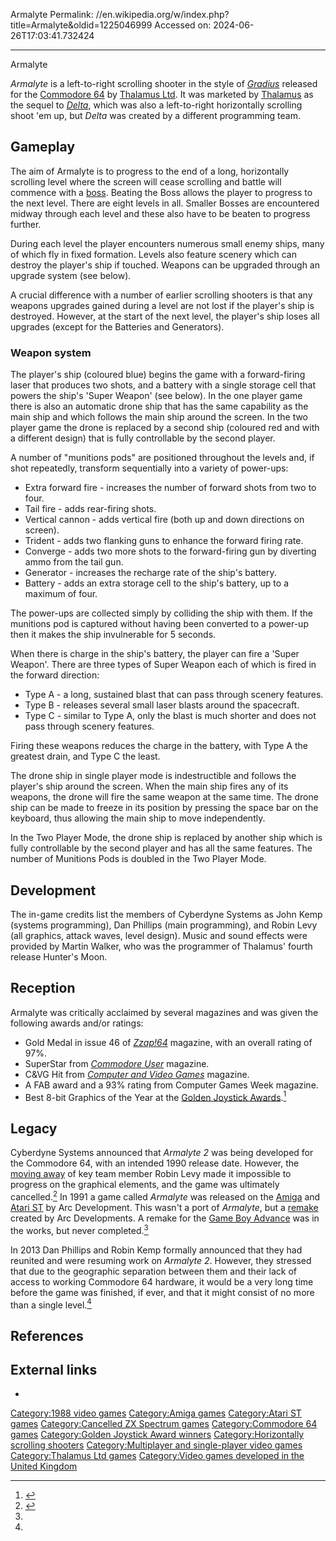 Armalyte
Permalink: //en.wikipedia.org/w/index.php?title=Armalyte&oldid=1225046999
Accessed on: 2024-06-26T17:03:41.732424



------
Armalyte
{{more citations needed|date=October 2017}}

{{Infobox video game 
|title = Armalyte
|image = ArmalyteUSBoxShotC64.jpg
|caption = North American cover art
|developer = Cyberdyne Systems
|publisher = [[Thalamus Ltd]]
|released = {{vgrelease|NA|1988<ref name="gamefaqs">[http://www.gamefaqs.com/c64/564842-armalyte/data ''Armalyte''] at [[GameFAQs]]</ref>|EU|November 1988<ref name="gamefaqs"/>}}
|genre = [[Scrolling shooter]]
|modes = [[Single-player video game|Single-player]]<br>[[Multiplayer video game|Multiplayer]]
|platforms = [[Commodore 64]], [[Amiga]], [[Atari ST]]
}}

''Armalyte'' is a left-to-right scrolling shooter in the style of ''[[Gradius]]'' released for the [[Commodore 64]] by [[Thalamus Ltd]]. It was marketed by [[Thalamus Ltd|Thalamus]] as the sequel to ''[[Delta (video game)|Delta]]'', which was also a left-to-right horizontally scrolling shoot 'em up, but ''Delta'' was created by a different programming team.

==Gameplay==
{{Unreferenced section|date=March 2023}}

The aim of Armalyte is to progress to the end of a long, horizontally scrolling level where the screen will cease scrolling and battle will commence with a [[boss (video games)|boss]]. Beating the Boss allows the player to progress to the next level. There are eight levels in all. Smaller Bosses are encountered midway through each level and these also have to be beaten to progress further.

During each level the player encounters numerous small enemy ships, many of which fly in fixed formation. Levels also feature scenery which can destroy the player's ship if touched. Weapons can be upgraded through an upgrade system (see below).

A crucial difference with a number of earlier scrolling shooters is that any weapons upgrades gained during a level are not lost if the player's ship is destroyed. However, at the start of the next level, the player's ship loses all upgrades (except for the Batteries and Generators).

===Weapon system===
The player's ship (coloured blue) begins the game with a forward-firing laser that produces two shots, and a battery with a single storage cell that powers the ship's 'Super Weapon' (see below). In the one player game there is also an automatic drone ship that has the same capability as the main ship and which follows the main ship around the screen. In the two player game the drone is replaced by a second ship (coloured red and with a different design) that is fully controllable by the second player.

A number of "munitions pods" are positioned throughout the levels and, if shot repeatedly, transform sequentially into a variety of power-ups:

*Extra forward fire - increases the number of forward shots from two to four.
*Tail fire - adds rear-firing shots.
*Vertical cannon - adds vertical fire (both up and down directions on screen).
*Trident - adds two flanking guns to enhance the forward firing rate.
*Converge - adds two more shots to the forward-firing gun by diverting ammo from the tail gun.
*Generator - increases the recharge rate of the ship's battery.
*Battery - adds an extra storage cell to the ship's battery, up to a maximum of four.

The power-ups are collected simply by colliding the ship with them. If the munitions pod is captured without having been converted to a power-up then it makes the ship invulnerable for 5 seconds.

When there is charge in the ship's battery, the player can fire a 'Super Weapon'. There are three types of Super Weapon each of which is fired in the forward direction:

* Type A - a long, sustained blast that can pass through scenery features.
*Type B - releases several small laser blasts around the spacecraft.
* Type C - similar to Type A, only the blast is much shorter and does not pass through scenery features.

Firing these weapons reduces the charge in the battery, with Type A the greatest drain, and Type C the least.

The drone ship in single player mode is indestructible and follows the player's ship around the screen. When the main ship fires any of its weapons, the drone will fire the same weapon at the same time. The drone ship can be made to freeze in its position by pressing the space bar on the keyboard, thus allowing the main ship to move independently.

In the Two Player Mode, the drone ship is replaced by another ship which is fully controllable by the second player and has all the same features. The number of Munitions Pods is doubled in the Two Player Mode.

==Development==
The in-game credits list the members of Cyberdyne Systems as John Kemp (systems programming), Dan Phillips (main programming), and Robin Levy (all graphics, attack waves, level design). Music and sound effects were provided by Martin Walker, who was the programmer of Thalamus' fourth release Hunter's Moon.

==Reception==
{{Video game reviews
| rev1 = ''[[Zzap!64]]''
| rev1Score = 97%<ref>{{Cite web|url=http://www.zzap64.co.uk/zzap100/100thspec5.html|title = Zzap!64 100th Issue Pull-Out Special Page 5}}</ref>
| award1Pub = Zzap!64
| award1 = Gold Medal
}}
Armalyte was critically acclaimed by several magazines and was given the following awards and/or ratings:
* Gold Medal in issue 46 of ''[[Zzap!64]]'' magazine, with an overall rating of 97%.
* SuperStar from ''[[Commodore User]]'' magazine.{{citation needed|date=August 2016}}
* C&VG Hit from ''[[Computer and Video Games]]'' magazine.{{citation needed|date=August 2016}}
* A FAB award and a 93% rating from Computer Games Week magazine.{{citation needed|date=August 2016}}
* Best 8-bit Graphics of the Year at the [[Golden Joystick Awards]].<ref>{{Cite web|url=http://www.worldofspectrum.org/showmag.cgi?mag=C+VG/Issue092/Pages/CVG09200062.jpg|title = Computer & Video Games}}</ref>

==Legacy==
Cyberdyne Systems announced that ''Armalyte 2'' was being developed for the Commodore 64, with an intended 1990 release date. However, the [[Relocation (personal)|moving away]] of key team member Robin Levy made it impossible to progress on the graphical elements, and the game was ultimately cancelled.<ref name="Retro122">{{cite news | last = Fisher | first= Andrew | date = December 2013 | title = The Commodore 64 Games that Time Forgot | work = Retro Gamer | issue = 122 | page = 53 | publisher = Imagine Publishing}}</ref> In 1991 a game called ''Armalyte'' was released on the [[Amiga]] and [[Atari ST]] by Arc Development. This wasn't a port of ''Armalyte'', but a [[remake (software)|remake]] created by Arc Developments. A remake for the [[Game Boy Advance]] was in the works, but never completed.<ref name="Retro122"/>

In 2013 Dan Phillips and Robin Kemp formally announced that they had reunited and were resuming work on ''Armalyte 2''. However, they stressed that due to the geographic separation between them and their lack of access to working Commodore 64 hardware, it would be a very long time before the game was finished, if ever, and that it might consist of no more than a single level.<ref name="Retro122"/>

==References==
{{reflist}}

==External links==
*{{MobyGames|id=/armalyte}}

[[Category:1988 video games]]
[[Category:Amiga games]]
[[Category:Atari ST games]]
[[Category:Cancelled ZX Spectrum games]]
[[Category:Commodore 64 games]]
[[Category:Golden Joystick Award winners]]
[[Category:Horizontally scrolling shooters]]
[[Category:Multiplayer and single-player video games]]
[[Category:Thalamus Ltd games]]
[[Category:Video games developed in the United Kingdom]]